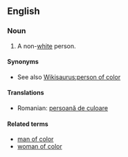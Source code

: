 ==English==

===Noun===
{{en-noun|head=[[person]] [[of]] [[color]]|pl=people of color|pl2=persons of color}}

# {{US|politically correct}} A non-[[white]] person.

====Synonyms====
* See also [[Wikisaurus:person of color]]

====Translations====
* Romanian: [[persoană de culoare]] {{f}}

====Related terms====
* [[man of color]]
* [[woman of color]]